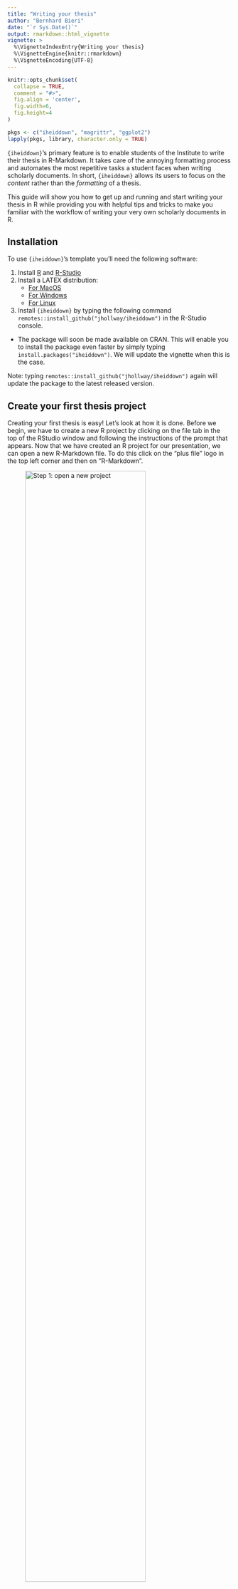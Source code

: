```yaml
---
title: "Writing your thesis"
author: "Bernhard Bieri"
date: "`r Sys.Date()`"
output: rmarkdown::html_vignette
vignette: >
  %\VignetteIndexEntry{Writing your thesis}
  %\VignetteEngine{knitr::rmarkdown}
  %\VignetteEncoding{UTF-8}
---
```


```r
knitr::opts_chunk$set(
  collapse = TRUE,
  comment = "#>",
  fig.align = 'center',
  fig.width=6,
  fig.height=4
)
```

```r
pkgs <- c("iheiddown", "magrittr", "ggplot2")
lapply(pkgs, library, character.only = TRUE)
```

`{iheiddown}`'s primary feature is to enable students of the Institute to write
their thesis in R-Markdown. It takes care of the annoying formatting process and
automates the most repetitive tasks a student faces when writing scholarly
documents. In short, `{iheiddown}` allows its users to focus on the *content*
rather than the *formatting* of a thesis.

This guide will show you how to get up and running and start writing your thesis
in R while providing you with helpful tips and tricks to make you familiar with
the workflow of writing your very own scholarly documents in R.

## Installation

To use `{iheiddown}`'s template you'll need the following software:

1. Install [R](https://cran.r-project.org) and [R-Studio](https://www.rstudio.com/)
2. Install a LATEX distribution:
    - [For MacOS](http://www.tug.org/mactex/)
    - [For Windows](https://miktex.org/)
    - [For Linux](https://www.tug.org/texlive/)
3. Install `{iheiddown}` by typing the following command
`remotes::install_github("jhollway/iheiddown")` in the R-Studio console.
  - The package will soon be made available on CRAN. This will enable you to
  install the package even faster by simply typing
  `install.packages("iheiddown")`. We will update the vignette when this is the
  case.

Note: typing `remotes::install_github("jhollway/iheiddown")` again will update
the package to the latest released version.

## Create your first thesis project

Creating your first thesis is easy! Let's look at how it is done. Before
we begin, we have to create a new R project by clicking on the file tab in the
top of the RStudio window and following the instructions of the prompt that
appears. Now that we have created an R project for our presentation, we can open
a new R-Markdown file. To do this click on the "plus file" logo in the top left
corner and then on "R-Markdown".

![Step 1: open a new project](https://raw.githubusercontent.com/jhollway/iheiddown/develop/inst/vignettes/presentation/0-Open_Project.PNG){width="80%"}

After you have done this, a little pop-up helper will appear. The first thing we
will do is to select the `{iheiddown}` template for our thesis. To do so,
click on the "From Template" option on the left and select the
"Thesis {iheiddown}" template. Now give your thesis a name and click
on "OK".

Important note! Name your project `index`. This makes sure that the main Rmd
file is called `index.Rmd` which is required to render your thesis with
our `{bookdown}` based rendering function. Don't worry though, you can rename
the folder to your project name after creating it.

![Step 2: select the template](https://raw.githubusercontent.com/jhollway/iheiddown/develop/inst/vignettes/thesis/1-Create_Thesis.PNG){width="80%"}

Congrats! You just created your first thesis project!

Hold on, this doesn't look anything like a Word processor!? To see your thesis,
you have to "knit" the code by clicking on the little "knit" button while 
viewing the `00-MyThesis.Rmd` file. This will run all the code chunks in every
chapter and convert the Markdown code to a correctly formatted PDF document that
you will find in the `\versions` folder of your project.

Take a moment to read through the generated PDF to get acquainted with the
`{R-Markdown}` syntax and to get a feel of the possibilities of `{iheiddown}`'s
thesis template. This first document is as much a tutorial as this vignette!


## Edit your thesis

This section will focus on giving you an overview of the elements of an
`{iheiddown}` thesis and give you a few tips and tricks to edit it.

### The different elements of a `{iheiddown}` thesis

After this initial preview, let's look at how the thesis project is structured
to better understand how to edit it. 

#### The index file

The index file contains two things: the YAML header and the preface of your
thesis. It is also the backbone of your thesis in the sense that this is where
you will want to knit your whole thesis from.

The YAML header is the place where the main options, metadata and formatting
parameters are set. You can set the title of your presentation here, add your
name, change the front matter of your thesis (abstract, acknowledgments, table
of content, etc.).

The second element in this file is the preface. The only crucial thing to know
here is that in order to create your package bibliography (the software you use
to render your thesis) you need to leave the first code chunk there.

#### The chapters

The chapters contain the meat of your thesis, this is where you will outline
your idea, run your analyses and draw your conclusions.

Chapters are structured in a similar way, so let us open the
`01-introduction.Rmd` chapter. In it, you will first find a YAML header that
where you can set various chapter level metadata and options.

Note that if for some reason you rename the chapter, you will need to specify
the new name in the YAML header too under the `input` option. Once you have done
this you can write away!

The last thing to know about individual chapters is that you can knit them
individually. This comes in handy when you want to generate only one part of
your thesis for preview purposes.

#### The appendix and the references files

These files are a bit special as you might notice when you open them. 

The `99-references.Rmd` file generates the bibliography. This happens
automatically, so you will most likely not need to alter this file. Just know
that you can set the title of the reference section in the first line.

The `98-appendix.Rmd` file allows you to showcase code, additional outputs and
more in a separate section to avoid unnecessarily cluttering the main body of
your thesis. This can be done by [referencing code chunks](https://bookdown.org/yihui/rmarkdown-cookbook/reuse-chunks.html)
from your main body and printing the computations you did in your R chunks or 
by adding new ones.

#### The `_bookdown.yml` file

The `_bookdown.yml` file contains additional information for the YAML header
of the main `.Rmd` file. A standard user should not have to edit it. If for some
reason or another you still feel like it, you need to know that you can set
additional `.Rmd` subdirectories, set another output file than the standard
`\versions` file, and toggle the deletion of merged files after the knitting
process ended here.

#### The `\bib` folder

The bibliography folder contains two files; `packages.bib` and `references.bib`.
The former is automatically generated by the first code chunk in the `index.Rmd`
file and cites the packages you have loaded when running your code chunks.
You will not need to alter this.

On the other hand, the `references.bib` file is the place to dump the bibtex
citations that you will cite in your thesis.

#### The `\data` folder

The data folder is the place to put all the data that you use in the code chunk
of your analysis. Remember to keep it tidy so you can easily link data to
outputs down the line such as graphs and tables.

#### The `\figures` folder

The figures folder will contain all the graphical elements that you may want to
include in your thesis e.g. figures, graphs, or images. It also contains a file
named `SecretariatDocument.pdf` that you will need to replace with the one that
was handed to you by the PhD or Master's secretariat. Remember to rename the
file you got from the secretariat as `SecretariatDocument.pdf`. Otherwise
`{iheiddown}` will not recognize it.

#### The `\front-matter` folder

The front matter folder contains the front matter of your thesis. This is where
you will be able to edit the abbreviations part in the corresponding Latex file,
the acknowledgments section or the abstract of your thesis in their
respective `.Rmd` files.

#### The `\versions` folder

This is where you will find the pdf file after your thesis has been knitted by
`{iheiddown}`.

## Additional resources

Here is a list of additional links that will help you get familiar with our
`{iheiddown}` thesis template, `{bookdown}` and `Markdown` syntax.

- [R-Markdown Cookbook](https://bookdown.org/yihui/rmarkdown-cookbook/)
- [Bookdown book](https://bookdown.org/yihui/bookdown/)
- [Markdown guide](https://www.markdownguide.org/)
